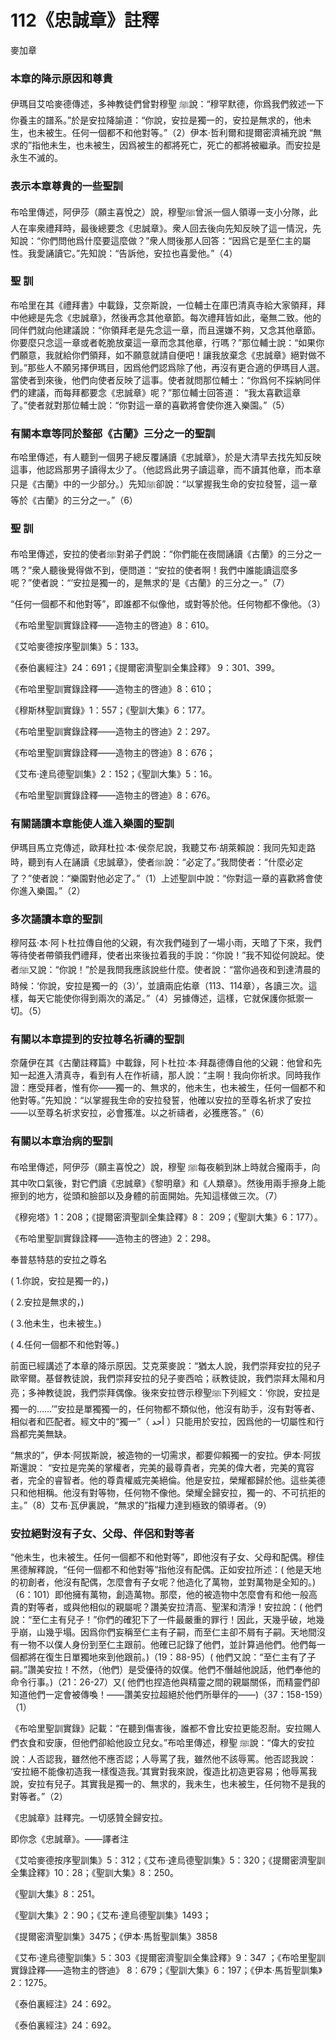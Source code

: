 # 112《忠誠章》註釋

麥加章

### 本章的降示原因和尊貴

伊瑪目艾哈麥德傳述，多神教徒們曾對穆聖 ﷺ說：“穆罕默德，你爲我們敘述一下你養主的譜系。”於是安拉降諭道：“你說，安拉是獨一的，安拉是無求的，他未生，也未被生。任何一個都不和他對等。”（2）伊本·哲利爾和提爾密濟補充說 “無求的”指他未生，也未被生，因爲被生的都將死亡，死亡的都將被繼承。而安拉是永生不滅的。

### 表示本章尊貴的一些聖訓

布哈里傳述，阿伊莎（願主喜悅之）說，穆聖ﷺ曾派一個人領導一支小分隊，此人在率衆禮拜時，最後總要念《忠誠章》。衆人回去後向先知反映了這一情況，先知說：“你們問他爲什麼要這麼做？”衆人問後那人回答：“因爲它是至仁主的屬性。我愛誦讀它。”先知說：“告訴他，安拉也喜愛他。”（4）

### 聖 訓

布哈里在其《禮拜書》中載錄，艾奈斯說，一位輔士在庫巴清真寺給大家領拜，拜中他總是先念《忠誠章》，然後再念其他章節。每次禮拜皆如此，毫無二致。他的同伴們就向他建議說：“你領拜老是先念這一章，而且還嫌不夠，又念其他章節。你要麼只念這一章或者乾脆放棄這一章而念其他章，行嗎？”那位輔士說：“如果你們願意，我就給你們領拜，如不願意就請自便吧！讓我放棄念《忠誠章》絕對做不到。”那些人不願另擇伊瑪目，因爲他們認爲除了他，再沒有更合適的伊瑪目人選。當使者到來後，他們向使者反映了這事。使者就問那位輔士：“你爲何不採納同伴們的建議，而每拜都要念《忠誠章》呢？”那位輔士回答道： “我太喜歡這章了。”使者就對那位輔士說：“你對這一章的喜歡將會使你進入樂園。”（5）

### 有關本章等同於整部《古蘭》三分之一的聖訓

布哈里傳述，有人聽到一個男子總反覆誦讀《忠誠章》，於是大清早去找先知反映這事，他認爲那男子讀得太少了。（他認爲此男子讀這章，而不讀其他章，而本章只是《古蘭》中的一少部分。）先知ﷺ卻說：“以掌握我生命的安拉發誓，這一章等於《古蘭》的三分之一。”（6）

### 聖 訓

布哈里傳述，安拉的使者ﷺ對弟子們說：“你們能在夜間誦讀《古蘭》的三分之一嗎？”衆人聽後覺得做不到，便問道：“安拉的使者啊！我們中誰能讀這麼多呢？”使者說：“‘安拉是獨一的，是無求的’是《古蘭》的三分之一。”（7）

“任何一個都不和他對等”，即誰都不似像他，或對等於他。任何物都不像他。（3）

《布哈里聖訓實錄詮釋——造物主的啓迪》8：610。

《艾哈麥德按序聖訓集》5：133。

《泰伯裏經注》24：691；《提爾密濟聖訓全集詮釋》 9：301、399。

《布哈里聖訓實錄詮釋——造物主的啓迪》8：610；

《穆斯林聖訓實錄》1：557；《聖訓大集》6：177。

《布哈里聖訓實錄詮釋——造物主的啓迪》2：297。

《布哈里聖訓實錄詮釋——造物主的啓迪》8：676；

《艾布·達烏德聖訓集》2：152；《聖訓大集》5：16。

《布哈里聖訓實錄詮釋——造物主的啓迪》8：676。

### 有關誦讀本章能使人進入樂園的聖訓

伊瑪目馬立克傳述，歐拜杜拉·本·侯奈尼說，我聽艾布·胡萊賴說：我同先知走路時，聽到有人在誦讀《忠誠章》，使者ﷺ說：“必定了。”我問使者：“什麼必定了？”使者說：“樂園對他必定了。”（1）上述聖訓中說：“你對這一章的喜歡將會使你進入樂園。”（2）

### 多次誦讀本章的聖訓

穆阿茲·本·阿卜杜拉傳自他的父親，有次我們碰到了一場小雨，天暗了下來，我們等待使者帶領我們禮拜，使者出來後拉着我的手說：“你說！”我不知從何說起。使者ﷺ又說：“你說！”於是我問我應該說些什麼。使者說：“當你過夜和到達清晨的時候：‘你說，安拉是獨一的（3）’，並讀兩庇佑章（113、114章），各讀三次。這樣，每天它能使你得到兩次的滿足。”（4）另據傳述，這樣，它就保護你抵禦一切。（5）

### 有關以本章提到的安拉尊名祈禱的聖訓

奈薩伊在其《古蘭註釋篇》中載錄，阿卜杜拉·本·拜磊德傳自他的父親：他曾和先知一起進入清真寺，看到有人在作祈禱，那人說：“主啊！我向你祈求。同時我作證：應受拜者，惟有你——獨一的、無求的，他未生，也未被生，任何一個都不和他對等。”先知說：“以掌握我生命的安拉發誓，他確以安拉的至尊名祈求了安拉——以至尊名祈求安拉，必會獲准。以之祈禱者，必獲應答。”（6）

### 有關以本章治病的聖訓

布哈里傳述，阿伊莎（願主喜悅之）說，穆聖 ﷺ每夜躺到牀上時就合攏兩手，向其中吹口氣後，對它們讀《忠誠章》《黎明章》和《人類章》。然後用兩手擦身上能擦到的地方，從頭和臉部以及身體的前面開始。先知這樣做三次。（7）

《穆宛塔》1：208；《提爾密濟聖訓全集詮釋》8： 209；《聖訓大集》6：177）。

《布哈里聖訓實錄詮釋——造物主的啓迪》2：298。



奉普慈特慈的安拉之尊名

( 1.你說，安拉是獨一的，) 

( 2.安拉是無求的，)

( 3.他未生，也未被生。)

( 4.任何一個都不和他對等。)

前面已經講述了本章的降示原因。艾克萊麥說：“猶太人說，我們崇拜安拉的兒子歐宰爾。基督教徒說，我們崇拜安拉的兒子麥西哈；祆教徒說，我們崇拜太陽和月亮；多神教徒說，我們崇拜偶像。後來安拉啓示穆聖ﷺ下列經文：‘你說，安拉是獨一的……’”安拉是單獨獨一的，任何物都不類似他，他沒有助手，沒有對等者、相似者和匹配者。經文中的“獨一”（ أحد ）只能用於安拉，因爲他的一切屬性和行爲都完美無缺。

“無求的”，伊本·阿拔斯說，被造物的一切需求，都要仰賴獨一的安拉。伊本·阿拔斯還說： “安拉是完美的掌權者，完美的最尊貴者，完美的偉大者，完美的寬容者，完全的睿智者。他的尊貴權威完美絕倫。他是安拉，榮耀都歸於他。這些美德只和他相稱。他沒有對等物，任何物不像他。榮耀全歸安拉，獨一的、不可抗拒的主。”（8）艾布·瓦伊裏說，“無求的”指權力達到極致的領導者。（9）

### 安拉絕對沒有子女、父母、伴侶和對等者

“他未生，也未被生。任何一個都不和他對等”，即他沒有子女、父母和配偶。穆佳黑德解釋說，“任何一個都不和他對等”指他沒有配偶。正如安拉所述：( 他是天地的初創者，他沒有配偶，怎麼會有子女呢？他造化了萬物，並對萬物是全知的。)（6：101）即他擁有萬物，創造萬物。那麼，他的被造物中怎麼會有和他一般高貴的對等者，或與他相似的親屬呢？讚美安拉清高、聖潔和清淨！安拉說：( 他們說：“至仁主有兒子！”你們的確犯下了一件最嚴重的罪行！因此，天幾乎破，地幾乎崩，山幾乎塌。因爲你們妄稱至仁主有子嗣，而至仁主卻不屑有子嗣。天地間沒有一物不以僕人身份到至仁主跟前。他確已記錄了他們，並計算過他們。他們每一個都將在復生日單獨地來到他跟前。)（19：88-95）( 他們又說：“至仁主有了子嗣。”讚美安拉！不然，（他們）是受優待的奴僕。他們不僭越他說話，他們奉他的命令行事。)（21：26-27）又( 他們也捏造他與精靈之間的親屬關係，而精靈們卻知道他們一定會被傳喚！——讚美安拉超絕於他們所舉伴的——)（37：158-159）（1）

《布哈里聖訓實錄》記載：“在聽到傷害後，誰都不會比安拉更能忍耐。安拉賜人們衣食和安康，但他們卻給他設立兒女。”布哈里傳述，穆聖 ﷺ說：“偉大的安拉說：人否認我，雖然他不應否認；人辱罵了我，雖然他不該辱罵。他否認我說： ‘安拉絕不能像初造我一樣復造我。’其實對我來說，復造比初造更容易；他辱罵我說，安拉有兒子。其實我是獨一的、無求的，我未生，也未被生，任何物不是我的對等者。”（2）

《忠誠章》註釋完。一切感贊全歸安拉。

即你念《忠誠章》。——譯者注

《艾哈麥德按序聖訓集》5：312；《艾布·達烏德聖訓集》5：320；《提爾密濟聖訓全集詮釋》10：28；《聖訓大集》8：250。

《聖訓大集》8：251。

《聖訓大集》2：90；《艾布·達烏德聖訓集》1493；

《提爾密濟聖訓集》3475；《伊本·馬哲聖訓集》3858

《艾布·達烏德聖訓集》5：303《提爾密濟聖訓全集詮釋》9：347 ；《布哈里聖訓實錄詮釋——造物主的啓迪》 8：679；《聖訓大集》6：197；《伊本·馬哲聖訓集》2：1275。

《泰伯裏經注》24：692。

《泰伯裏經注》24：692。
